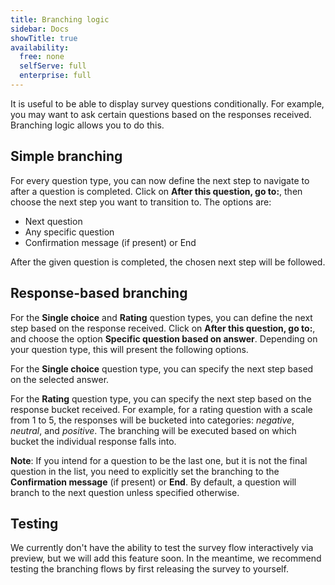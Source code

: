 ```yaml
---
title: Branching logic
sidebar: Docs
showTitle: true
availability:
  free: none
  selfServe: full
  enterprise: full
---
```


It is useful to be able to display survey questions conditionally. For example, you may want to ask certain questions based on the responses received. Branching logic allows you to do this.

## Simple branching

For every question type, you can now define the next step to navigate to after a question is completed. Click on __After this question, go to:__, then choose the next step you want to transition to. The options are:

- Next question
- Any specific question
- Confirmation message (if present) or End

After the given question is completed, the chosen next step will be followed.

## Response-based branching

For the __Single choice__ and __Rating__ question types, you can define the next step based on the response received. Click on __After this question, go to:__, and choose the option __Specific question based on answer__. Depending on your question type, this will present the following options.

For the __Single choice__ question type, you can specify the next step based on the selected answer.

<ProductScreenshot
    imageLight="https://res.cloudinary.com/dmukukwp6/image/upload/surveys_branching_singlechoice_8053dd1700.png" 
    imageDark="https://res.cloudinary.com/dmukukwp6/image/upload/surveys_branching_singlechoice_dark_0ec63f974a.png"
    alt="Survey single choice branching" 
    classes="rounded"
/>

For the __Rating__ question type, you can specify the next step based on the response bucket received. For example, for a rating question with a scale from 1 to 5, the responses will be bucketed into categories: _negative_, _neutral_, and _positive_. The branching will be executed based on which bucket the individual response falls into.

<ProductScreenshot
    imageLight="https://res.cloudinary.com/dmukukwp6/image/upload/Screenshot_2024_07_03_at_14_09_29_210ff7ced4.png" 
    imageDark="https://res.cloudinary.com/dmukukwp6/image/upload/Screenshot_2024_07_03_at_14_10_37_7804a733b4.png"
    alt="Survey rating branching" 
    classes="rounded"
/>


__Note__: If you intend for a question to be the last one, but it is not the final question in the list, you need to explicitly set the branching to the __Confirmation message__ (if present) or __End__. By default, a question will branch to the next question unless specified otherwise.

<ProductScreenshot
    imageLight="https://res.cloudinary.com/dmukukwp6/image/upload/Screenshot_2024_07_03_at_14_15_15_8d0d9053d9.png" 
    imageDark="https://res.cloudinary.com/dmukukwp6/image/upload/Screenshot_2024_07_03_at_14_16_21_683fb41cda.png"
    alt="Survey end branching" 
    classes="rounded"
/>

## Testing
We currently don't have the ability to test the survey flow interactively via preview, but we will add this feature soon. In the meantime, we recommend testing the branching flows by first releasing the survey to yourself.